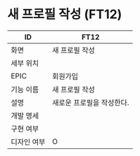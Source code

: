 # 새 프로필 작성 (FT12)

| ID | FT12 |
| --- | --- |
| 화면 | 새 프로필 작성 |
| 세부 위치 |  |
| EPIC | 회원가입 |
| 기능 이름 | 새 프로필 작성 |
| 설명 | 새로운 프로필을 작성한다. |
| 개발 명세 |  |
| 구현 여부 |  |
| 디자인 여부 | O |